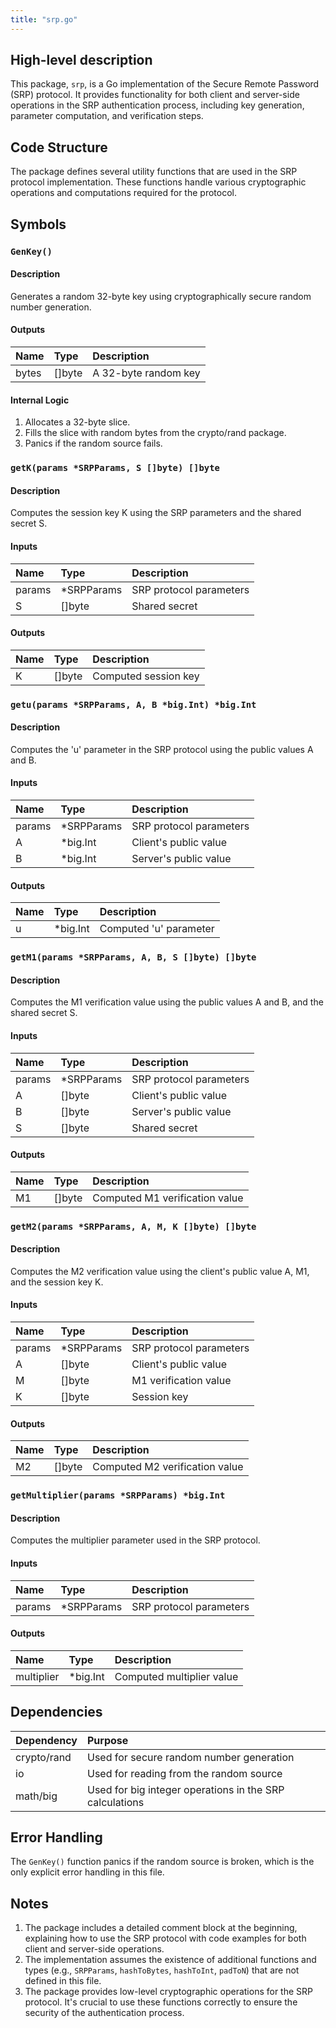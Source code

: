 ```yaml
---
title: "srp.go"
---
```


## High-level description
This package, `srp`, is a Go implementation of the Secure Remote Password (SRP) protocol. It provides functionality for both client and server-side operations in the SRP authentication process, including key generation, parameter computation, and verification steps.

## Code Structure
The package defines several utility functions that are used in the SRP protocol implementation. These functions handle various cryptographic operations and computations required for the protocol.

## Symbols

### `GenKey()`
#### Description
Generates a random 32-byte key using cryptographically secure random number generation.

#### Outputs
| Name | Type | Description |
|:-----|:-----|:------------|
| bytes | []byte | A 32-byte random key |

#### Internal Logic
1. Allocates a 32-byte slice.
2. Fills the slice with random bytes from the crypto/rand package.
3. Panics if the random source fails.

### `getK(params *SRPParams, S []byte) []byte`
#### Description
Computes the session key K using the SRP parameters and the shared secret S.

#### Inputs
| Name | Type | Description |
|:-----|:-----|:------------|
| params | *SRPParams | SRP protocol parameters |
| S | []byte | Shared secret |

#### Outputs
| Name | Type | Description |
|:-----|:-----|:------------|
| K | []byte | Computed session key |

### `getu(params *SRPParams, A, B *big.Int) *big.Int`
#### Description
Computes the 'u' parameter in the SRP protocol using the public values A and B.

#### Inputs
| Name | Type | Description |
|:-----|:-----|:------------|
| params | *SRPParams | SRP protocol parameters |
| A | *big.Int | Client's public value |
| B | *big.Int | Server's public value |

#### Outputs
| Name | Type | Description |
|:-----|:-----|:------------|
| u | *big.Int | Computed 'u' parameter |

### `getM1(params *SRPParams, A, B, S []byte) []byte`
#### Description
Computes the M1 verification value using the public values A and B, and the shared secret S.

#### Inputs
| Name | Type | Description |
|:-----|:-----|:------------|
| params | *SRPParams | SRP protocol parameters |
| A | []byte | Client's public value |
| B | []byte | Server's public value |
| S | []byte | Shared secret |

#### Outputs
| Name | Type | Description |
|:-----|:-----|:------------|
| M1 | []byte | Computed M1 verification value |

### `getM2(params *SRPParams, A, M, K []byte) []byte`
#### Description
Computes the M2 verification value using the client's public value A, M1, and the session key K.

#### Inputs
| Name | Type | Description |
|:-----|:-----|:------------|
| params | *SRPParams | SRP protocol parameters |
| A | []byte | Client's public value |
| M | []byte | M1 verification value |
| K | []byte | Session key |

#### Outputs
| Name | Type | Description |
|:-----|:-----|:------------|
| M2 | []byte | Computed M2 verification value |

### `getMultiplier(params *SRPParams) *big.Int`
#### Description
Computes the multiplier parameter used in the SRP protocol.

#### Inputs
| Name | Type | Description |
|:-----|:-----|:------------|
| params | *SRPParams | SRP protocol parameters |

#### Outputs
| Name | Type | Description |
|:-----|:-----|:------------|
| multiplier | *big.Int | Computed multiplier value |

## Dependencies
| Dependency | Purpose |
|:-----------|:--------|
| crypto/rand | Used for secure random number generation |
| io | Used for reading from the random source |
| math/big | Used for big integer operations in the SRP calculations |

## Error Handling
The `GenKey()` function panics if the random source is broken, which is the only explicit error handling in this file.

## Notes
1. The package includes a detailed comment block at the beginning, explaining how to use the SRP protocol with code examples for both client and server-side operations.
2. The implementation assumes the existence of additional functions and types (e.g., `SRPParams`, `hashToBytes`, `hashToInt`, `padToN`) that are not defined in this file.
3. The package provides low-level cryptographic operations for the SRP protocol. It's crucial to use these functions correctly to ensure the security of the authentication process.
